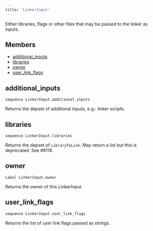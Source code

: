 ```yaml
---
title: 'LinkerInput'
---
```




Either libraries, flags or other files that may be passed to the linker as inputs.

## Members

- [additional\_inputs](#additional-inputs)
- [libraries](#libraries)
- [owner](#owner)
- [user\_link\_flags](#user-link-flags)

## additional\_inputs

```
sequence LinkerInput.additional_inputs
```

 Returns the depset of additional inputs, e.g.: linker scripts.



## libraries

```
sequence LinkerInput.libraries
```

 Returns the depset of `LibraryToLink`. May return a list but this is deprecated. See #8118.



## owner

```
Label LinkerInput.owner
```

 Returns the owner of this LinkerInput.



## user\_link\_flags

```
sequence LinkerInput.user_link_flags
```

 Returns the list of user link flags passed as strings.
